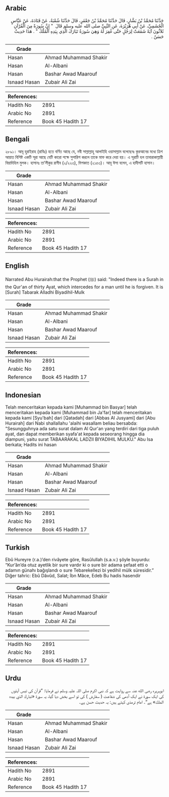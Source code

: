 ## Arabic

<div dir="rtl" lang="ar" style={{fontSize:'larger',backgroundColor:'#f8f9fa',padding:20}}>حَدَّثَنَا مُحَمَّدُ بْنُ بَشَّارٍ، قَالَ حَدَّثَنَا مُحَمَّدُ بْنُ جَعْفَرٍ، قَالَ حَدَّثَنَا شُعْبَةُ، عَنْ قَتَادَةَ، عَنْ عَبَّاسٍ الْجُشَمِيِّ، عَنْ أَبِي هُرَيْرَةَ، عَنِ النَّبِيِّ صلى الله عليه وسلم قَالَ ‏ "‏ إِنَّ سُورَةً مِنَ الْقُرْآنِ ثَلاَثُونَ آيَةً شَفَعَتْ لِرَجُلٍ حَتَّى غُفِرَ لَهُ وَهِيَ سُورَةُ تَبَارَكَ الَّذِي بِيَدِهِ الْمُلْكُ ‏"‏ ‏.‏ هَذَا حَدِيثٌ حَسَنٌ ‏.‏</div><div style={{backgroundColor:'#f8f9fa',padding:20, marginBottom: 10}}><table>
      <thead>
        <tr>
          <th>Grade</th>
          <th></th>
        </tr>
      </thead>
      <tbody>
<tr><td>Hasan</td><td>Ahmad Muhammad Shakir</td></tr><tr><td>Hasan</td><td>Al-Albani</td></tr><tr><td>Hasan</td><td>Bashar Awad Maarouf</td></tr><tr><td>Isnaad Hasan</td><td>Zubair Ali Zai</td></tr></tbody></table><table>
        <thead>
          <tr>
            <th>References:</th>
            <th></th>
          </tr>
        </thead>
        <tbody><tr><td>Hadith No</td><td>2891</td></tr><tr><td>Arabic No</td><td>2891</td></tr><tr><td>Reference</td><td>Book 45 Hadith 17</td></tr></tbody></table></div>

## Bengali

<div dir="ltr" lang="bn" style={{fontSize:'larger',backgroundColor:'#f8f9fa',padding:20}}>২৮৯১। আবূ হুরাইরাহ (রাযিঃ) হতে বর্ণিত আছে যে, নবী সাল্লাল্লাহু আলাইহি ওয়াসাল্লাম বলেছেনঃ কুরআনের মধ্যে ত্রিশ আয়াত বিশিষ্ট একটি সূরা আছে যেটি কারো পক্ষে সুপারিশ করলে তাকে মাফ করে দেয়া হয়। এ সূরাটি হল তাবারাকাল্লায়ী বিয়াদিহিল মুলক। হাসানঃ তা’লীকুর রাগীব (২/২২৩), মিশকাত (২১৫৩)। আবূ ঈসা বলেন, এ হাদীসটি হাসান।</div><div style={{backgroundColor:'#f8f9fa',padding:20, marginBottom: 10}}><table>
      <thead>
        <tr>
          <th>Grade</th>
          <th></th>
        </tr>
      </thead>
      <tbody>
<tr><td>Hasan</td><td>Ahmad Muhammad Shakir</td></tr><tr><td>Hasan</td><td>Al-Albani</td></tr><tr><td>Hasan</td><td>Bashar Awad Maarouf</td></tr><tr><td>Isnaad Hasan</td><td>Zubair Ali Zai</td></tr></tbody></table><table>
        <thead>
          <tr>
            <th>References:</th>
            <th></th>
          </tr>
        </thead>
        <tbody><tr><td>Hadith No</td><td>2891</td></tr><tr><td>Arabic No</td><td>2891</td></tr><tr><td>Reference</td><td>Book 45 Hadith 17</td></tr></tbody></table></div>

## English

<div dir="ltr" lang="en" style={{fontSize:'larger',backgroundColor:'#f8f9fa',padding:20}}>Narrated Abu Hurairah:that the Prophet (ﷺ) said: "Indeed there is a Surah in the Qur'an of thirty Ayat, which intercedes for a man until he is forgiven. It is [Surah] Tabarak Alladhi Biyadihil-Mulk</div><div style={{backgroundColor:'#f8f9fa',padding:20, marginBottom: 10}}><table>
      <thead>
        <tr>
          <th>Grade</th>
          <th></th>
        </tr>
      </thead>
      <tbody>
<tr><td>Hasan</td><td>Ahmad Muhammad Shakir</td></tr><tr><td>Hasan</td><td>Al-Albani</td></tr><tr><td>Hasan</td><td>Bashar Awad Maarouf</td></tr><tr><td>Isnaad Hasan</td><td>Zubair Ali Zai</td></tr></tbody></table><table>
        <thead>
          <tr>
            <th>References:</th>
            <th></th>
          </tr>
        </thead>
        <tbody><tr><td>Hadith No</td><td>2891</td></tr><tr><td>Arabic No</td><td>2891</td></tr><tr><td>Reference</td><td>Book 45 Hadith 17</td></tr></tbody></table></div>

## Indonesian

<div dir="ltr" lang="id" style={{fontSize:'larger',backgroundColor:'#f8f9fa',padding:20}}>Telah menceritakan kepada kami [Muhammad bin Basyar] telah menceritakan kepada kami [Muhammad bin Ja'far] telah menceritakan kepada kami [Syu'bah] dari [Qatadah] dari [Abbas Al Jusyami] dari [Abu Hurairah] dari Nabi shallallahu 'alaihi wasallam beliau bersabda: "Sesungguhnya ada satu surat dalam Al Qur'an yang terdiri dari tiga puluh ayat, dan dapat memberikan syafa'at kepada seseorang hingga dia diampuni, yaitu surat TABAARAKAL LADZII BIYADIHIL MULKU." Abu Isa berkata; Hadits ini hasan</div><div style={{backgroundColor:'#f8f9fa',padding:20, marginBottom: 10}}><table>
      <thead>
        <tr>
          <th>Grade</th>
          <th></th>
        </tr>
      </thead>
      <tbody>
<tr><td>Hasan</td><td>Ahmad Muhammad Shakir</td></tr><tr><td>Hasan</td><td>Al-Albani</td></tr><tr><td>Hasan</td><td>Bashar Awad Maarouf</td></tr><tr><td>Isnaad Hasan</td><td>Zubair Ali Zai</td></tr></tbody></table><table>
        <thead>
          <tr>
            <th>References:</th>
            <th></th>
          </tr>
        </thead>
        <tbody><tr><td>Hadith No</td><td>2891</td></tr><tr><td>Arabic No</td><td>2891</td></tr><tr><td>Reference</td><td>Book 45 Hadith 17</td></tr></tbody></table></div>

## Turkish

<div dir="ltr" lang="tr" style={{fontSize:'larger',backgroundColor:'#f8f9fa',padding:20}}>Ebû Hureyre (r.a.)’den rivâyete göre, Rasûlullah (s.a.v.) şöyle buyurdu: “Kur’ân’da otuz ayetlik bir sure vardır ki o sure bir adama şefaat etti o adamın günahı bağışlandı o sure Tebarekellezi bi yedihil mülk süresidir.” Diğer tahric: Ebû Dâvûd, Salat; İbn Mâce, Edeb Bu hadis hasendir</div><div style={{backgroundColor:'#f8f9fa',padding:20, marginBottom: 10}}><table>
      <thead>
        <tr>
          <th>Grade</th>
          <th></th>
        </tr>
      </thead>
      <tbody>
<tr><td>Hasan</td><td>Ahmad Muhammad Shakir</td></tr><tr><td>Hasan</td><td>Al-Albani</td></tr><tr><td>Hasan</td><td>Bashar Awad Maarouf</td></tr><tr><td>Isnaad Hasan</td><td>Zubair Ali Zai</td></tr></tbody></table><table>
        <thead>
          <tr>
            <th>References:</th>
            <th></th>
          </tr>
        </thead>
        <tbody><tr><td>Hadith No</td><td>2891</td></tr><tr><td>Arabic No</td><td>2891</td></tr><tr><td>Reference</td><td>Book 45 Hadith 17</td></tr></tbody></table></div>

## Urdu

<div dir="rtl" lang="ur" style={{fontSize:'larger',backgroundColor:'#f8f9fa',padding:20}}>ابوہریرہ رضی الله عنہ سے روایت ہے کہ نبی اکرم صلی اللہ علیہ وسلم نے فرمایا: ”قرآن کی تیس آیتوں کی ایک سورۃ نے ایک آدمی کی شفاعت ( سفارش ) کی تو اسے بخش دیا گیا، یہ سورۃ «تبارك الذي بيده الملك» ہے“۔ امام ترمذی کہتے ہیں: یہ حدیث حسن ہے۔</div><div style={{backgroundColor:'#f8f9fa',padding:20, marginBottom: 10}}><table>
      <thead>
        <tr>
          <th>Grade</th>
          <th></th>
        </tr>
      </thead>
      <tbody>
<tr><td>Hasan</td><td>Ahmad Muhammad Shakir</td></tr><tr><td>Hasan</td><td>Al-Albani</td></tr><tr><td>Hasan</td><td>Bashar Awad Maarouf</td></tr><tr><td>Isnaad Hasan</td><td>Zubair Ali Zai</td></tr></tbody></table><table>
        <thead>
          <tr>
            <th>References:</th>
            <th></th>
          </tr>
        </thead>
        <tbody><tr><td>Hadith No</td><td>2891</td></tr><tr><td>Arabic No</td><td>2891</td></tr><tr><td>Reference</td><td>Book 45 Hadith 17</td></tr></tbody></table></div>